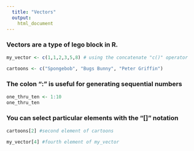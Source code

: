 ```yaml
---
  title: "Vectors"
  output: 
    html_document
---
```


### Vectors are a type of lego block in R.

```r
my_vector <- c(1,1,2,3,5,8) # using the concatenate "c()" operator

cartoons <- c("Spongebob", "Bugs Bunny", "Peter Griffin")
```

### The colon ":" is useful for generating sequential numbers
```r
one_thru_ten <- 1:10
one_thru_ten
```

### You can select particular elements with the "[]" notation
```r
cartoons[2] #second element of cartoons

my_vector[4] #fourth element of my_vector
```
